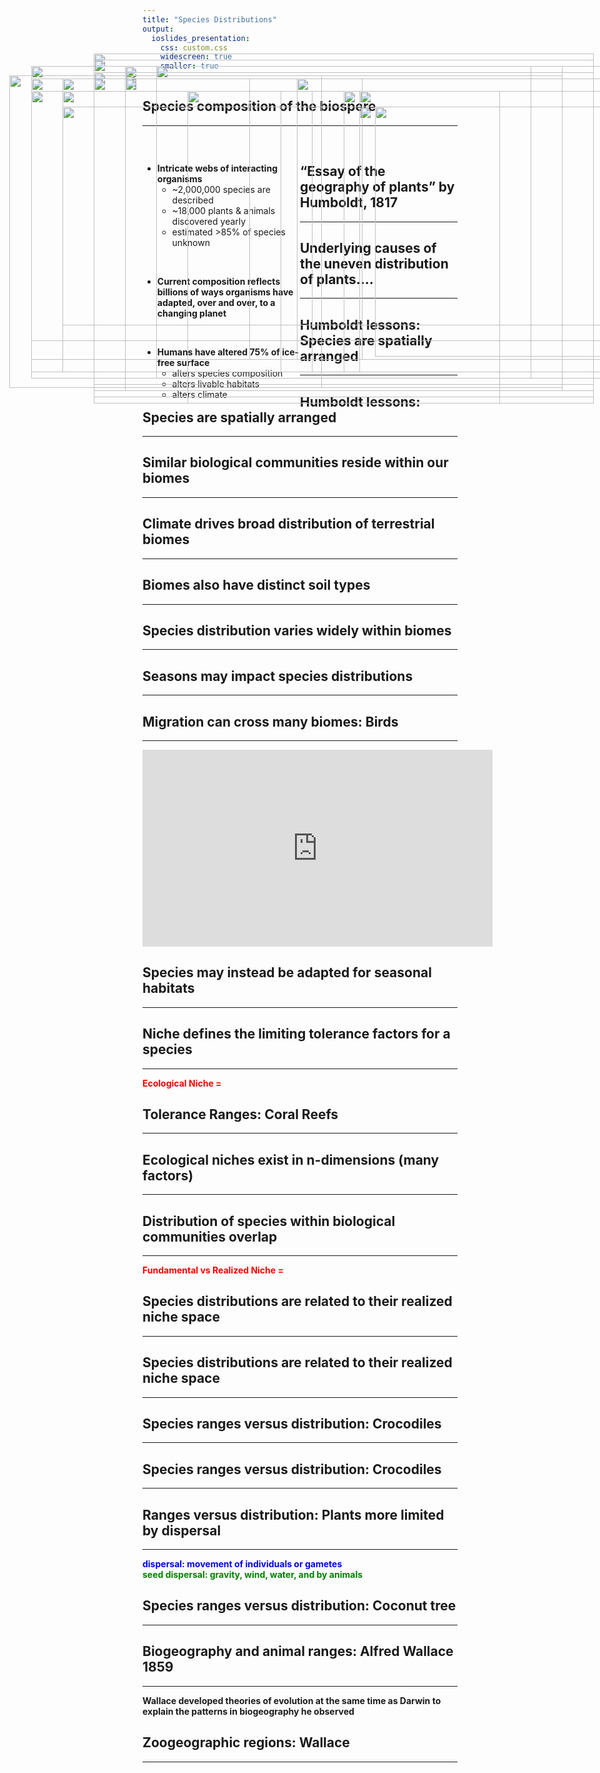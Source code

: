 ```yaml
---
title: "Species Distributions"
output: 
  ioslides_presentation:
    css: custom.css
    widescreen: true
    smaller: true
---
```


## Species composition of the biospere
<hr>
<br/>

<div style="float: left; width: 50%;">

* **Intricate webs of interacting organisms**
    + ~2,000,000 species are described
    + ~18,000 plants & animals discovered yearly
    + estimated >85% of species unknown

<br/>

* **Current composition reflects billions of ways organisms have adapted, over and over, to a changing planet**

<br/>

* **Humans have altered 75% of ice-free surface**
    + alters species composition
    + alters livable habitats
    + alters climate
    
 </div>
 
<IMG STYLE="position:absolute; TOP:225px; LEFT:575px; WIDTH:475px; HEIGHT:350px" SRC="images/animals.jpg">

## "Essay of the geography of plants” by Humboldt, 1817
<hr>

<IMG STYLE="position:absolute; TOP:160px; LEFT:200px; WIDTH:700px;HEIGHT:500px" SRC="images/humboldt2.jpg">

## Underlying causes of the uneven distribution of plants....
<hr>

<IMG STYLE="position:absolute; TOP:160px; LEFT:50px; WIDTH:1000px; HEIGHT:500px" SRC="images/humboldt4.jpg">

## Humboldt lessons: Species are spatially arranged
<hr>

<IMG STYLE="position:absolute; TOP:200px; LEFT:100px; WIDTH:350px; HEIGHT:450px" SRC="images/scattered.jpg">

## Humboldt lessons: Species are spatially arranged
<hr>

<IMG STYLE="position:absolute; TOP:200px; LEFT:100px; WIDTH:350px; HEIGHT:450px" SRC="images/scattered.jpg">

<IMG STYLE="position:absolute; TOP:200px; LEFT:550px; WIDTH:450px; HEIGHT:450px" SRC="images/bald_eagle_map.jpg">

## Similar biological communities reside within our biomes
<hr>

<IMG STYLE="position:absolute; TOP:170px; LEFT:150px; WIDTH:800px; HEIGHT:500px" SRC="images/biomes3.jpg">

## Climate drives broad distribution of terrestrial biomes
<hr>

<IMG STYLE="position:absolute; TOP:175px; LEFT:15px; WIDTH:500px; HEIGHT:500px" SRC="images/biomes_temp.png">

<IMG STYLE="position:absolute; TOP:200px; LEFT:550px; WIDTH:500px; HEIGHT:400px" SRC="images/shift.png">

## Biomes also have distinct soil types
<hr>

<IMG STYLE="position:absolute; TOP:175px; LEFT:200px; WIDTH:700px; HEIGHT:500px" SRC="images/soils2.png">

## Species distribution varies widely within biomes
<hr>

<IMG STYLE="position:absolute; TOP:200px; LEFT:50px; WIDTH:450px; HEIGHT:450px" SRC="images/south_america2.jpg">

<IMG STYLE="position:absolute; TOP:200px; LEFT:575px; WIDTH:450px; HEIGHT:450px" SRC="images/south_america.jpg">

## Seasons may impact species distributions
<hr>

<IMG STYLE="position:absolute; TOP:180px; LEFT:150px; WIDTH:800px; HEIGHT:500px" SRC="images/seasons_monarch.png">

## Migration can cross many biomes: Birds
<hr>

<iframe width="560" height="315" src="https://www.youtube.com/embed/fpK3U1EkwYU" frameborder="0" allow="accelerometer; autoplay; encrypted-media; gyroscope; picture-in-picture" allowfullscreen></iframe>

## Species may instead be adapted for seasonal habitats
<hr>

<IMG STYLE="position:absolute; TOP:180px; LEFT:100px; WIDTH:480px; HEIGHT:450px" SRC="images/fur.png">

<IMG STYLE="position:absolute; TOP:225px; LEFT:600px; WIDTH:400px; HEIGHT:400px" SRC="images/articfur.jpg">

## Niche defines the limiting tolerance factors for a species
<hr>
**<span style="color:red">Ecological Niche = </span>**
<IMG STYLE="position:absolute; TOP:180px; LEFT:150px; WIDTH:800px; HEIGHT:500px" SRC="images/tolerance.jpg">

## Tolerance Ranges: Coral Reefs
<hr>

<IMG STYLE="position:absolute; TOP:160px; LEFT:50px; WIDTH:1000px; HEIGHT:500px" SRC="images/coral_map.jpeg">

## Ecological niches exist in n-dimensions (many factors)
<hr>

<IMG STYLE="position:absolute; TOP:200px; LEFT:50px; WIDTH:1000px; HEIGHT:400px" SRC="images/niche_dimension.png">

## Distribution of species within biological communities overlap
<hr>
**<span style="color:red">Fundamental vs Realized Niche = </span>**

<IMG STYLE="position:absolute; TOP:200px; LEFT:50px; WIDTH:1000px; HEIGHT:450px" SRC="images/niches2.png">
<!-- <IMG STYLE="position:absolute; TOP:200px; LEFT:100px; WIDTH:300px; HEIGHT:450px" SRC="images/desert.jpg"> -->

<!-- <IMG STYLE="position:absolute; TOP:225px; LEFT:525px; WIDTH:500px; HEIGHT:400px" SRC="images/coral_reef.jpg"> -->

## Species distributions are related to their realized niche space
<hr>

<IMG STYLE="position:absolute; TOP:180px; LEFT:50px; WIDTH:350px; HEIGHT:450px" SRC="images/warbler.jpg">

## Species distributions are related to their realized niche space
<hr>

<IMG STYLE="position:absolute; TOP:180px; LEFT:50px; WIDTH:350px; HEIGHT:450px" SRC="images/warbler.jpg">

<IMG STYLE="position:absolute; TOP:180px; LEFT:475px; WIDTH:550px; HEIGHT:450px" SRC="images/avoidance.jpg">

## Species ranges versus distribution: Crocodiles
<hr>

<IMG STYLE="position:absolute; TOP:140px; LEFT:150px; WIDTH:800px; HEIGHT:550px" SRC="images/crocs.jpg">

## Species ranges versus distribution: Crocodiles
<hr>

<IMG STYLE="position:absolute; TOP:160px; LEFT:250px; WIDTH:600px; HEIGHT:500px" SRC="images/croc.png">

## Ranges versus distribution: Plants more limited by dispersal
<hr>
**<span style="color:blue">dispersal: movement of individuals or gametes</span>**
<br/>
**<span style="color:green">seed dispersal: gravity, wind, water, and by animals </span>**
<IMG STYLE="position:absolute; TOP:225px; LEFT:100px; WIDTH:900px; HEIGHT:350px" SRC="images/seeds.png">

## Species ranges versus distribution: Coconut tree
<hr>

<IMG STYLE="position:absolute; TOP:180px; LEFT:200px; WIDTH:700px; HEIGHT:500px" SRC="images/coconut.png">

## Biogeography and animal ranges: Alfred Wallace 1859
<hr>
**Wallace developed theories of evolution at the same time as Darwin to explain the patterns in biogeography he observed**
<IMG STYLE="position:absolute; TOP:200px; LEFT:300px; WIDTH:500px; HEIGHT:500px" SRC="images/wallaces-line.png">

## Zoogeographic regions: Wallace
<hr>

<IMG STYLE="position:absolute; TOP:150px; LEFT:150px; WIDTH:800px; HEIGHT:550px" SRC="images/zoo_regions.jpg">

<!-- ## Global change: climate refugia (Polar bear) -->
<!-- <hr> -->

<!-- <IMG STYLE="position:absolute; TOP:180px; LEFT:250px; WIDTH:600px; HEIGHT:500px" SRC="images/polar_bear2.jpg"> -->

<!-- ## Global change: Range shifts of plants -->
<!-- <hr> -->

<!-- <IMG STYLE="position:absolute; TOP:180px; LEFT:250px; WIDTH:600px; HEIGHT:500px" SRC="images/tree_move.jpg"> -->

<!-- ## Global change: Range expansion -->
<!-- <hr> -->

<!-- <IMG STYLE="position:absolute; TOP:225px; LEFT:150px; WIDTH:800px; HEIGHT:400px" SRC="images/mosquito.png"> -->

<!-- ## Species distributions: Human impacts -->
<!-- <hr> -->

<!-- <IMG STYLE="position:absolute; TOP:180px; LEFT:200px; WIDTH:700px; HEIGHT:500px" SRC="images/species_climate.jpg"> -->
